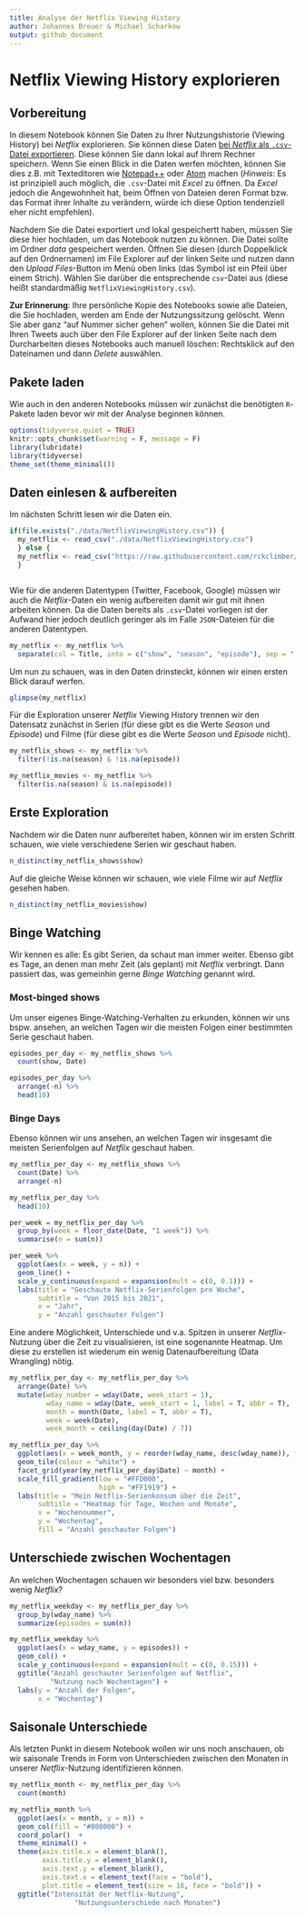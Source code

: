```yaml
---
title: Analyse der Netflix Viewing History
author: Johannes Breuer & Michael Scharkow
output: github_document
---
```


# Netflix Viewing History explorieren

## Vorbereitung

In diesem Notebook können Sie Daten zu Ihrer Nutzungshistorie (Viewing History) bei *Netflix* explorieren. Sie können diese Daten [bei *Netflix* als `.csv`-Datei exportieren](https://www.netflix.com/viewingactivity). Diese können Sie dann lokal auf Ihrem Rechner speichern. Wenn Sie einen Blick in die Daten werfen möchten, können Sie dies z.B. mit Texteditoren wie [Notepad++](https://notepad-plus-plus.org/) oder [Atom](https://atom.io/) machen (*Hinweis*: Es ist prinzipiell auch möglich, die `.csv`-Datei mit *Excel* zu öffnen. Da *Excel* jedoch die Angewohnheit hat, beim Öffnen von Dateien deren Format bzw. das Format ihrer Inhalte zu verändern, würde ich diese Option tendenziell eher nicht empfehlen).

Nachdem Sie die Datei exportiert und lokal gespeichertt haben, müssen Sie diese hier hochladen, um das Notebook nutzen zu können. Die Datei sollte im Ordner *data* gespeichert werden. Öffnen Sie diesen (durch Doppelklick auf den Ordnernamen) im File Explorer auf der linken Seite und nutzen dann den *Upload Files*-Button im Menü oben links (das Symbol ist ein Pfeil über einem Strich). Wählen Sie darüber die entsprechende `csv`-Datei aus (diese heißt standardmäßig `NetflixViewingHistory.csv`).

**Zur Erinnerung**: Ihre persönliche Kopie des Notebooks sowie alle Dateien, die Sie hochladen, werden am Ende der Nutzungssitzung gelöscht. Wenn Sie aber ganz "auf Nummer sicher gehen" wollen, können Sie die Datei mit Ihren Tweets auch über den File Explorer auf der linken Seite nach dem Durcharbeiten dieses Notebooks auch manuell löschen: Rechtsklick auf den Dateinamen und dann *Delete* auswählen.

## Pakete laden

Wie auch in den anderen Notebooks müssen wir zunächst die benötigten `R`-Pakete laden bevor wir mit der Analyse beginnen können.

```r
options(tidyverse.quiet = TRUE)
knitr::opts_chunk$set(warning = F, message = F)
library(lubridate)
library(tidyverse)
theme_set(theme_minimal())
```

## Daten einlesen & aufbereiten

Im nächsten Schritt lesen wir die Daten ein.

```r
if(file.exists("./data/NetflixViewingHistory.csv")) {
  my_netflix <- read_csv("./data/NetflixViewingHistory.csv")
  } else {
  my_netflix <- read_csv("https://raw.githubusercontent.com/rckclimber/analysing-netflix-viewing-history/master/plots/g-NetflixViewingHistory.csv")  
  }



```




Wie für die anderen Datentypen (Twitter, Facebook, Google) müssen wir auch die *Netflix*-Daten ein wenig aufbereiten damit wir gut mit ihnen arbeiten können. Da die Daten bereits als `.csv`-Datei vorliegen ist der Aufwand hier jedoch deutlich geringer als im Falle `JSON`-Dateien für die anderen Datentypen.

```r
my_netflix <- my_netflix %>% 
  separate(col = Title, into = c("show", "season", "episode"), sep = ": ")
```

Um nun zu schauen, was in den Daten drinsteckt, können wir einen ersten Blick darauf werfen.

```r
glimpse(my_netflix)
```

Für die Exploration unserer *Netflix* Viewing History trennen wir den Datensatz zunächst in Serien (für diese gibt es die Werte *Season* und *Episode*) und Filme (für diese gibt es die Werte *Season* und *Episode* nicht).

```r
my_netflix_shows <- my_netflix %>% 
  filter(!is.na(season) & !is.na(episode))

my_netflix_movies <- my_netflix %>% 
  filter(is.na(season) & is.na(episode))
```

## Erste Exploration

Nachdem wir die Daten nunr aufbereitet haben, können wir im ersten Schritt schauen, wie viele verschiedene Serien wir geschaut haben.

```r
n_distinct(my_netflix_shows$show)
```

Auf die gleiche Weise können wir schauen, wie viele Filme wir auf *Netflix* gesehen haben.

```r
n_distinct(my_netflix_movies$show)
```

## Binge Watching

Wir kennen es alle: Es gibt Serien, da schaut man immer weiter. Ebenso gibt es Tage, an denen man mehr Zeit (als geplant) mit *Netflix* verbringt. Dann passiert das, was gemeinhin gerne *Binge Watching* genannt wird.

### Most-binged shows

Um unser eigenes Binge-Watching-Verhalten zu erkunden, können wir uns bspw. ansehen, an welchen Tagen wir die meisten Folgen einer bestimmten Serie geschaut haben.

```r
episodes_per_day <- my_netflix_shows %>% 
  count(show, Date)

episodes_per_day %>% 
  arrange(-n) %>%
  head(10)
```

### Binge Days

Ebenso können wir uns ansehen, an welchen Tagen wir insgesamt die meisten Serienfolgen auf *Netflix* geschaut haben.

```r
my_netflix_per_day <- my_netflix_shows %>% 
  count(Date) %>% 
  arrange(-n)

my_netflix_per_day %>% 
  head(10)

per_week = my_netflix_per_day %>%
  group_by(week = floor_date(Date, "1 week")) %>% 
  summarise(n = sum(n)) 

per_week %>% 
  ggplot(aes(x = week, y = n)) +
  geom_line() +
  scale_y_continuous(expand = expansion(mult = c(0, 0.1))) +
  labs(title = "Geschaute Netflix-Serienfolgen pro Woche",
       subtitle = "Von 2015 bis 2021",
       x = "Jahr",
       y = "Anzahl geschauter Folgen")
```

Eine andere Möglichkeit, Unterschiede und v.a. Spitzen in unserer *Netflix*-Nutzung über die Zeit zu visualisieren, ist eine sogenannte Heatmap. Um diese zu erstellen ist wiederum ein wenig Datenaufbereitung (Data Wrangling) nötig.

```r
my_netflix_per_day <- my_netflix_per_day %>% 
  arrange(Date) %>% 
  mutate(wday_number = wday(Date, week_start = 1),
         wday_name = wday(Date, week_start = 1, label = T, abbr = T),
         month = month(Date, label = T, abbr = T),
         week = week(Date),
         week_month = ceiling(day(Date) / 7))

my_netflix_per_day %>% 
  ggplot(aes(x = week_month, y = reorder(wday_name, desc(wday_name)), fill = n)) + 
  geom_tile(colour = "white") + 
  facet_grid(year(my_netflix_per_day$Date) ~ month) + 
  scale_fill_gradient(low = "#FFD000",
                      high = "#FF1919") +
  labs(title = "Mein Netflix-Serienkonsum über die Zeit",
       subtitle = "Heatmap für Tage, Wochen und Monate",
       x = "Wochennummer",
       y = "Wochentag",
       fill = "Anzahl geschauter Folgen")
```

## Unterschiede zwischen Wochentagen

An welchen Wochentagen schauen wir besonders viel bzw. besonders wenig *Netflix*?

```r
my_netflix_weekday <- my_netflix_per_day %>%
  group_by(wday_name) %>% 
  summarize(episodes = sum(n))

my_netflix_weekday %>% 
  ggplot(aes(x = wday_name, y = episodes)) +
  geom_col() +
  scale_y_continuous(expand = expansion(mult = c(0, 0.15))) +
  ggtitle("Anzahl geschauter Serienfolgen auf Netflix",
          "Nutzung nach Wochentagen") +
  labs(y = "Anzahl der Folgen",
       x = "Wochentag")
```

## Saisonale Unterschiede

Als letzten Punkt in diesem Notebook wollen wir uns noch anschauen, ob wir saisonale Trends in Form von Unterschieden zwischen den Monaten in unserer *Netflix*-Nutzung identifizieren können.

```r
my_netflix_month <- my_netflix_per_day %>%
  count(month)

my_netflix_month %>% 
  ggplot(aes(x = month, y = n)) +
  geom_col(fill = "#808000") +
  coord_polar()  +
  theme_minimal() +
  theme(axis.title.x = element_blank(),
        axis.title.y = element_blank(),
        axis.text.y = element_blank(),
        axis.text.x = element_text(face = "bold"),
        plot.title = element_text(size = 18, face = "bold")) +
  ggtitle("Intensität der Netflix-Nutzung",
                "Nutzungsunterschiede nach Monaten")
```

